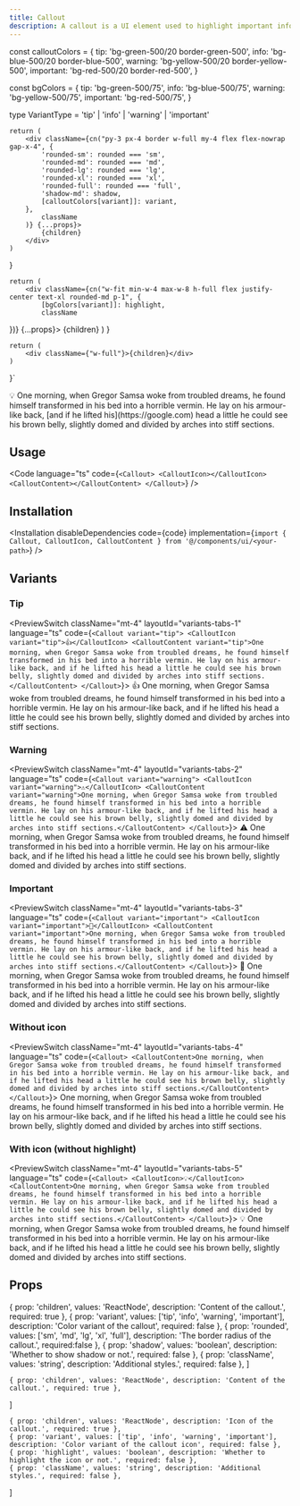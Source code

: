 ```yaml
---
title: Callout
description: A callout is a UI element used to highlight important information, warnings, or tips with distinct styling to draw user attention.
---
```



const calloutColors = {
    tip: 'bg-green-500/20 border-green-500',
    info: 'bg-blue-500/20 border-blue-500',
    warning: 'bg-yellow-500/20 border-yellow-500',
    important: 'bg-red-500/20 border-red-500',
}

const bgColors = {
    tip: 'bg-green-500/75',
    info: 'bg-blue-500/75',
    warning: 'bg-yellow-500/75',
    important: 'bg-red-500/75',
}

type VariantType = 'tip' | 'info' | 'warning' | 'important'

    return (
        <div className={cn("py-3 px-4 border w-full my-4 flex flex-nowrap gap-x-4", {
            'rounded-sm': rounded === 'sm',
            'rounded-md': rounded === 'md',
            'rounded-lg': rounded === 'lg',
            'rounded-xl': rounded === 'xl',
            'rounded-full': rounded === 'full',
            'shadow-md': shadow,
            [calloutColors[variant]]: variant,
        }, 
            className
        )} {...props}>
            {children}
        </div>
    )
}

    return (
        <div className={cn("w-fit min-w-4 max-w-8 h-full flex justify-center text-xl rounded-md p-1", {
            [bgColors[variant]]: highlight,
            className
})} {...props}>
            {children}
        </div>
    )
}

    return (
        <div className={"w-full"}>{children}</div>
    )
}`

<PreviewSwitch language="ts" code={code}>
    <Callout>
        <CalloutIcon highlight>💡</CalloutIcon>
        <CalloutContent>One morning, when Gregor Samsa woke from troubled dreams, he found himself transformed in his bed into a horrible vermin. He lay on his armour-like back, [and if he lifted his](https://google.com) head a little he could see his brown belly, slightly domed and divided by arches into stiff sections.</CalloutContent>
    </Callout>
</PreviewSwitch>

## Usage
<Code language="ts" code={`<Callout>
    <CalloutIcon></CalloutIcon>
    <CalloutContent></CalloutContent>
</Callout>`} />

## Installation
<Installation
    disableDependencies
    code={code}
    implementation={`import { Callout, CalloutIcon, CalloutContent } from '@/components/ui/<your-path>`} />

## Variants
### Tip
<PreviewSwitch className="mt-4" layoutId="variants-tabs-1" language="ts" code={`
<Callout variant="tip">
    <CalloutIcon variant="tip">👍</CalloutIcon>
    <CalloutContent variant="tip">One morning, when Gregor Samsa woke from troubled dreams, he found himself transformed in his bed into a horrible vermin. He lay on his armour-like back, and if he lifted his head a little he could see his brown belly, slightly domed and divided by arches into stiff sections.</CalloutContent>
</Callout>
`}>
    <Callout variant="tip">
        <CalloutIcon variant="tip">👍</CalloutIcon>
        <CalloutContent variant="tip">One morning, when Gregor Samsa woke from troubled dreams, he found himself transformed in his bed into a horrible vermin. He lay on his armour-like back, and if he lifted his head a little he could see his brown belly, slightly domed and divided by arches into stiff sections.</CalloutContent>
    </Callout>
</PreviewSwitch>

### Warning
<PreviewSwitch className="mt-4" layoutId="variants-tabs-2" language="ts" code={`
<Callout variant="warning">
    <CalloutIcon variant="warning">⚠️</CalloutIcon>
    <CalloutContent variant="warning">One morning, when Gregor Samsa woke from troubled dreams, he found himself transformed in his bed into a horrible vermin. He lay on his armour-like back, and if he lifted his head a little he could see his brown belly, slightly domed and divided by arches into stiff sections.</CalloutContent>
</Callout>
`}>
    <Callout variant="warning">
        <CalloutIcon variant="warning">⚠️</CalloutIcon>
        <CalloutContent variant="warning">One morning, when Gregor Samsa woke from troubled dreams, he found himself transformed in his bed into a horrible vermin. He lay on his armour-like back, and if he lifted his head a little he could see his brown belly, slightly domed and divided by arches into stiff sections.</CalloutContent>
    </Callout>
</PreviewSwitch>

### Important
<PreviewSwitch className="mt-4" layoutId="variants-tabs-3" language="ts" code={`
<Callout variant="important">
    <CalloutIcon variant="important">🚨</CalloutIcon>
    <CalloutContent variant="important">One morning, when Gregor Samsa woke from troubled dreams, he found himself transformed in his bed into a horrible vermin. He lay on his armour-like back, and if he lifted his head a little he could see his brown belly, slightly domed and divided by arches into stiff sections.</CalloutContent>
</Callout>
`}>
    <Callout variant="important">
        <CalloutIcon variant="important">🚨</CalloutIcon>
        <CalloutContent variant="important">One morning, when Gregor Samsa woke from troubled dreams, he found himself transformed in his bed into a horrible vermin. He lay on his armour-like back, and if he lifted his head a little he could see his brown belly, slightly domed and divided by arches into stiff sections.</CalloutContent>
    </Callout>
</PreviewSwitch>

### Without icon
<PreviewSwitch className="mt-4" layoutId="variants-tabs-4" language="ts" code={`
<Callout>
    <CalloutContent>One morning, when Gregor Samsa woke from troubled dreams, he found himself transformed in his bed into a horrible vermin. He lay on his armour-like back, and if he lifted his head a little he could see his brown belly, slightly domed and divided by arches into stiff sections.</CalloutContent>
</Callout>
`}>
    <Callout>
        <CalloutContent>One morning, when Gregor Samsa woke from troubled dreams, he found himself transformed in his bed into a horrible vermin. He lay on his armour-like back, and if he lifted his head a little he could see his brown belly, slightly domed and divided by arches into stiff sections.</CalloutContent>
    </Callout>
</PreviewSwitch>

### With icon (without highlight)
<PreviewSwitch className="mt-4" layoutId="variants-tabs-5" language="ts" code={`
<Callout>
    <CalloutIcon>💡</CalloutIcon>
    <CalloutContent>One morning, when Gregor Samsa woke from troubled dreams, he found himself transformed in his bed into a horrible vermin. He lay on his armour-like back, and if he lifted his head a little he could see his brown belly, slightly domed and divided by arches into stiff sections.</CalloutContent>
</Callout>
`}>
    <Callout>
        <CalloutIcon>💡</CalloutIcon>
        <CalloutContent>One morning, when Gregor Samsa woke from troubled dreams, he found himself transformed in his bed into a horrible vermin. He lay on his armour-like back, and if he lifted his head a little he could see his brown belly, slightly domed and divided by arches into stiff sections.</CalloutContent>
    </Callout>
</PreviewSwitch>

## Props
<div className='space-y-8'>
    { prop: 'children', values: 'ReactNode', description: 'Content of the callout.', required: true },
    { prop: 'variant', values: ['tip', 'info', 'warning', 'important'], description: 'Color variant of the callout', required: false },
    { prop: 'rounded', values: ['sm', 'md', 'lg', 'xl', 'full'], description: 'The border radius of the callout.', required:false  },
    { prop: 'shadow', values: 'boolean', description: 'Whether to show shadow or not.', required: false },
    { prop: 'className', values: 'string', description: 'Additional styles.', required: false },
]

<ReferenceTable title="<Callout>" description="Core component" required>
    <ReferanceTableHeader first="Prop" second="Values" third="Description" />
    <tbody>
        <ReferanceTableItem data={CalloutProps} />
    </tbody>
</ReferenceTable>

    { prop: 'children', values: 'ReactNode', description: 'Content of the callout.', required: true },
]

<ReferenceTable title="<CalloutContent>" required>
    <ReferanceTableHeader first="Prop" second="Values" third="Description" />
    <tbody>
        <ReferanceTableItem data={CalloutContentProps} />
    </tbody>
</ReferenceTable>

    { prop: 'children', values: 'ReactNode', description: 'Icon of the callout.', required: true },
    { prop: 'variant', values: ['tip', 'info', 'warning', 'important'], description: 'Color variant of the callout icon', required: false },
    { prop: 'highlight', values: 'boolean', description: 'Whether to highlight the icon or not.', required: false },
    { prop: 'className', values: 'string', description: 'Additional styles.', required: false },
]

<ReferenceTable title="<CalloutIcon>" description="Icon placed on the left side of component">
    <ReferanceTableHeader first="Prop" second="Values" third="Description" />
    <tbody>
        <ReferanceTableItem data={CalloutIconProps} />
    </tbody>
</ReferenceTable>
</div>